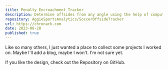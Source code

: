 ```yaml
---
title: Penalty Encroachment Tracker
description: Determine offsides from any angle using the help of computer vision.
repository: AggieSportsAnalytics/SoccerOffsideTracker
url: https://chronark.com
date: 2023-08-28
published: true
---
```



Like so many others, I just wanted a place to collect some projects I worked on. Maybe I'll add a blog, maybe I won't. I'm not sure yet.

If you like the design, check out the Repository on GitHub.

